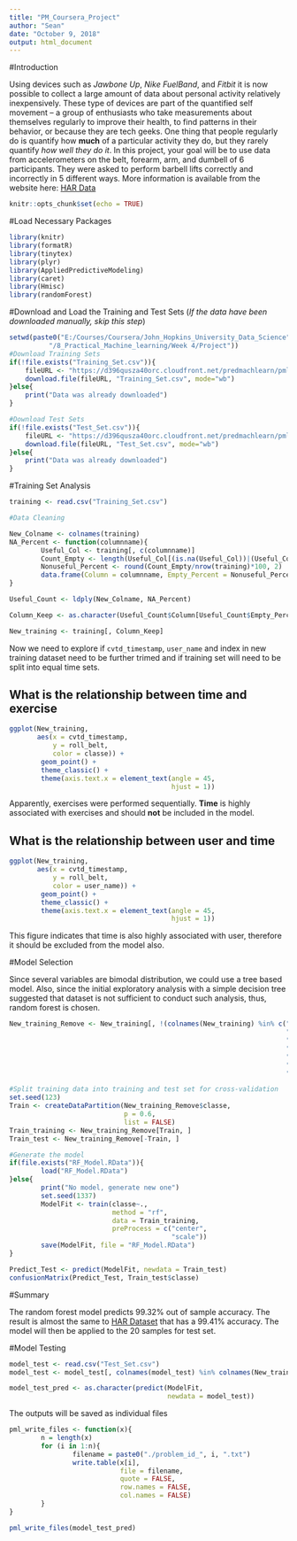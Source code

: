 ---
title: "PM_Coursera_Project"
author: "Sean"
date: "October 9, 2018"
output: html_document
---
#Introduction

Using devices such as *Jawbone Up*, *Nike FuelBand*, and *Fitbit* it is now possible to collect a large amount of data about personal activity relatively inexpensively. These type of devices are part of the quantified self movement – a group of enthusiasts who take measurements about themselves regularly to improve their health, to find patterns in their behavior, or because they are tech geeks. One thing that people regularly do is quantify how **much** of a particular activity they do, but they rarely quantify *how well they do it*. In this project, your goal will be to use data from accelerometers on the belt, forearm, arm, and dumbell of 6 participants. They were asked to perform barbell lifts correctly and incorrectly in 5 different ways. More information is available from the website here: 
[HAR Data](http://groupware.les.inf.puc-rio.br/har)

```{r setup, include=FALSE}
knitr::opts_chunk$set(echo = TRUE)
```

#Load Necessary Packages
```{r message = FALSE}
library(knitr)
library(formatR)
library(tinytex)
library(plyr)
library(AppliedPredictiveModeling)
library(caret)
library(Hmisc)
library(randomForest)
```

#Download and Load the Training and Test Sets
(*If the data have been downloaded manually, skip this step*)
```{r message = FALSE}
setwd(paste0("E:/Courses/Coursera/John_Hopkins_University_Data_Science",
          "/8_Practical_Machine_learning/Week 4/Project"))
#Download Training Sets
if(!file.exists("Training_Set.csv")){
    fileURL <- "https://d396qusza40orc.cloudfront.net/predmachlearn/pml-training.csv"
    download.file(fileURL, "Training_Set.csv", mode="wb")
}else{
    print("Data was already downloaded")
}

#Download Test Sets
if(!file.exists("Test_Set.csv")){
    fileURL <- "https://d396qusza40orc.cloudfront.net/predmachlearn/pml-testing.csv"
    download.file(fileURL, "Test_Set.csv", mode="wb")
}else{
    print("Data was already downloaded")
}

```

#Training Set Analysis
```{r}
training <- read.csv("Training_Set.csv")

#Data Cleaning

New_Colname <- colnames(training)
NA_Percent <- function(columnname){
        Useful_Col <- training[, c(columnname)]
        Count_Empty <- length(Useful_Col[(is.na(Useful_Col))|(Useful_Col == "")])
        Nonuseful_Percent <- round(Count_Empty/nrow(training)*100, 2)
        data.frame(Column = columnname, Empty_Percent = Nonuseful_Percent)
}

Useful_Count <- ldply(New_Colname, NA_Percent)

Column_Keep <- as.character(Useful_Count$Column[Useful_Count$Empty_Percent < 10])

New_training <- training[, Column_Keep]
```

Now we need to explore if `cvtd_timestamp`, `user_name` and index in new training dataset need to be further trimed and if training set will need to be split into equal time sets.

## What is the relationship between time and exercise

```{r}
ggplot(New_training,
       aes(x = cvtd_timestamp,
           y = roll_belt,
           color = classe)) +
        geom_point() +
        theme_classic() +
        theme(axis.text.x = element_text(angle = 45,
                                         hjust = 1))
```

Apparently, exercises were performed sequentially. __Time__ is highly associated with exercises and should __not__ be included in the model.

## What is the relationship between user and time

```{r}
ggplot(New_training,
       aes(x = cvtd_timestamp,
           y = roll_belt,
           color = user_name)) +
        geom_point() +
        theme_classic() +
        theme(axis.text.x = element_text(angle = 45,
                                         hjust = 1))
```

This figure indicates that time is also highly associated with user, therefore it should be excluded from the model also.

#Model Selection

Since several variables are bimodal distribution, we could use a tree based model. Also, since the initial exploratory analysis with a simple decision tree suggested that dataset is not sufficient to conduct such analysis, thus, random forest is chosen.

```{r}
New_training_Remove <- New_training[, !(colnames(New_training) %in% c("X", 
                                                                      "user_name", 
                                                                      "raw_timestamp_part_1", 
                                                                      "raw_timestamp_part_2", 
                                                                      "cvtd_timestamp", 
                                                                      "new_window", 
                                                                      "num_window"))]

#Split training data into training and test set for cross-validation
set.seed(123)
Train <- createDataPartition(New_training_Remove$classe,
                             p = 0.6,
                             list = FALSE)
Train_training <- New_training_Remove[Train, ]
Train_test <- New_training_Remove[-Train, ]

#Generate the model
if(file.exists("RF_Model.RData")){
        load("RF_Model.RData")
}else{
        print("No model, generate new one")
        set.seed(1337)
        ModelFit <- train(classe~., 
                          method = "rf",
                          data = Train_training,
                          preProcess = c("center",
                                         "scale"))
        save(ModelFit, file = "RF_Model.RData")
}

Predict_Test <- predict(ModelFit, newdata = Train_test)
confusionMatrix(Predict_Test, Train_test$classe)
```

#Summary

The random forest model predicts 99.32% out of sample accuracy. The result is almost the same to [HAR Dataset](http://groupware.les.inf.puc-rio.br/har#weight_lifting_exercises) that has a 99.41% accuracy. The model will then be applied to the 20 samples for test set.

#Model Testing
```{r}
model_test <- read.csv("Test_Set.csv")
model_test <- model_test[, colnames(model_test) %in% colnames(New_training_Remove)]

model_test_pred <- as.character(predict(ModelFit, 
                                        newdata = model_test))
```

The outputs will be saved as individual files
```{r}
pml_write_files <- function(x){
        n = length(x)
        for (i in 1:n){
                filename = paste0("./problem_id_", i, ".txt")
                write.table(x[i],
                            file = filename,
                            quote = FALSE,
                            row.names = FALSE,
                            col.names = FALSE)
        }
}

pml_write_files(model_test_pred)
```

